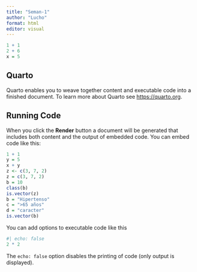 ---
title: "Seman-1"
author: "Lucho"
format: html
editor: visual
---

```{r}
1 + 1
2 + 6
x = 5

```

## Quarto

Quarto enables you to weave together content and executable code into a finished document. To learn more about Quarto see <https://quarto.org>.

## Running Code

When you click the **Render** button a document will be generated that includes both content and the output of embedded code. You can embed code like this:

```{r}
1 + 1
y = 5
x + y
z <- c(3, 7, 2)
z = c(3, 7, 2)
b = 10
class(b)
is.vector(z)
b = "Hipertenso"
c = ">65 años"
d = "caracter"
is.vector(b)
```

You can add options to executable code like this

```{r}
#| echo: false
2 * 2
```

The `echo: false` option disables the printing of code (only output is displayed).
